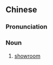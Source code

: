 {{also|展示间}}
==Chinese==
{{zh-forms|s=展示间|type=21}}

===Pronunciation===
{{zh-pron
|m=zhǎnshì jiān
|cat=n
}}

===Noun===
{{zh-noun}}

# [[showroom]]